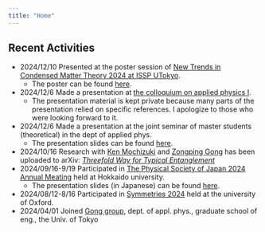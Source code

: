 ```yaml
---
title: "Home"
---
```


## Recent Activities

- 2024/12/10 Presented at the poster session of [New Trends in Condensed Matter Theory 2024 at ISSP UTokyo](https://oka.issp.u-tokyo.ac.jp/ntcmt2024/ntcmt2024.html).
    - The poster can be found [here](Phys_resources/slides/new_trends_in_condmat_th_poster.pdf).
- 2024/12/6 Made a presentation at [the colloquium on applied physics I](https://www.ap.t.u-tokyo.ac.jp/lecture/journal_club02/).
    - The presentation material is kept private because many parts of the presentation relied on specific references. I apologize to those who were looking forward to it.
- 2024/12/6 Made a presentation at the joint seminar of master students (theoretical) in the dept of applied phys.
    - The presentation slides can be found [here](Phys_resources/slides/joint_seminar_threefoldway.pdf).
- 2024/10/16 Research with [Ken Mochizuki](https://damp-saiki-9142.fakefur.jp/english.html) and [Zongping Gong](https://sites.google.com/site/zongpinggong/) has been uploaded to arXiv: *[Threefold Way for Typical Entanglement](https://arxiv.org/abs/2410.11309v1)*
- 2024/09/16-9/19 Participated in [The Physical Society of Japan 2024 Annual Meating](https://www.jps.or.jp/activities/meetings/annual/annual-index.php) held at Hokkaido university. 
    - The presentation slides (in Japanese) can be found [here](Phys_resources/slides/jps79th_threefoldway.pdf).
- 2024/08/12-8/16 Participated in [Symmetries 2024](https://sites.google.com/view/symmetries2024/home) held at the university of Oxford.
- 2024/04/01 Joined [Gong group](https://sites.google.com/g.ecc.u-tokyo.ac.jp/gonggroup/), dept. of appl. phys., graduate school of eng., the Univ. of Tokyo